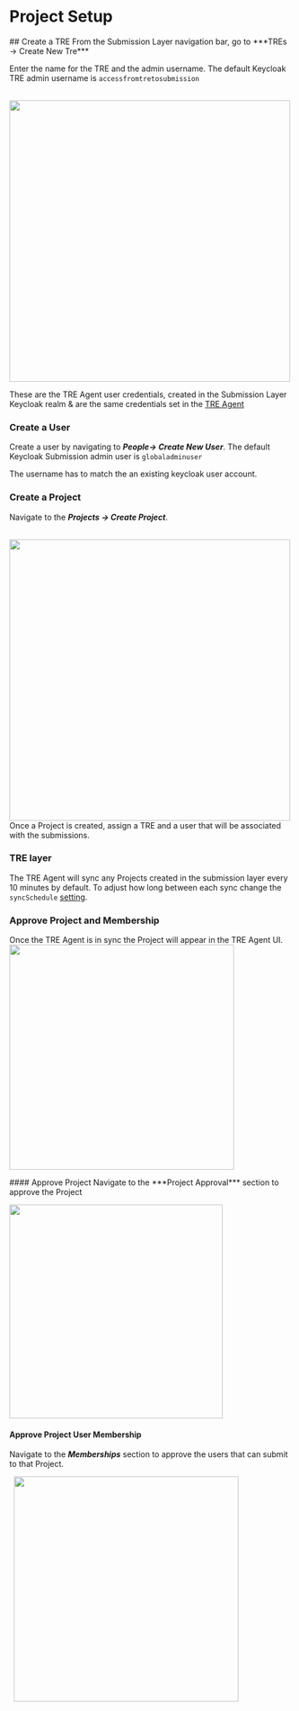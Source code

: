 
# Project Setup

<Steps>
## Create a TRE
From the Submission Layer navigation bar, go to  ***TREs -> Create New Tre***

Enter the name for the TRE and the admin username. The default Keycloak TRE admin username is `accessfromtretosubmission`

&nbsp;
<img src="/images/createTre.png" width="500"></img>

<Callout type="info"> These are the TRE Agent user credentials, created in the Submission Layer Keycloak realm & are the same credentials set in the [TRE Agent](/five_safes_tes/deploy/deployment_tre#enter-submission-credentials) </Callout>

### Create a User
Create a user by navigating to ***People-> Create New User***.
The default Keycloak Submission admin user is `globaladminuser`

<Callout type="info"> The username has to match the an existing keycloak user account.</Callout>

### Create a Project
Navigate to the ***Projects -> Create Project***.

&nbsp;
<img src="/images/createProject.png" width="500"></img>
Once a Project is created, assign a TRE and a user that will be associated with the submissions.

### TRE layer
The TRE Agent will sync any Projects created in the submission layer every 10 minutes by default.
To adjust how long between each sync change the `syncSchedule` [setting](/five_safes_tes/deploy/deployment_submission#configure-the-env-file).

### Approve Project and Membership
Once the TRE Agent is in sync the Project will appear in the TRE Agent UI.
<img src="/images/TRE_UnprocessedProjects.png" width="400"></img>

<Steps>
#### Approve Project
Navigate to the ***Project Approval*** section to approve the Project

<img src="/images/approveProject.png" width="380"></img>

#### Approve Project User Membership
Navigate to the ***Memberships*** section to approve the users that can submit to that Project.

&nbsp;
<img src="/images/TRE_ProjectReview_Memberships.png" width="400"></img>
</Steps>


</Steps>
